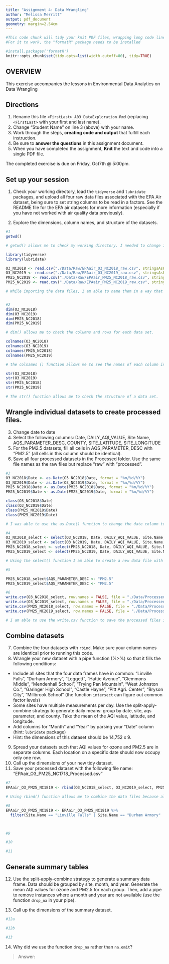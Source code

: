 ```yaml
---
title: "Assignment 4: Data Wrangling"
author: "Melissa Merritt"
output: pdf_document
geometry: margin=2.54cm
---
```


```r
#This code chunk will tidy your knit PDF files, wrapping long code lines
#For it to work, the "formatR" package needs to be installed

#install.packages('formatR')
knitr::opts_chunk$set(tidy.opts=list(width.cutoff=80), tidy=TRUE)
```

## OVERVIEW

This exercise accompanies the lessons in Environmental Data Analytics on Data Wrangling 

## Directions
1.  Rename this file `<FirstLast>_A03_DataExploration.Rmd` (replacing `<FirstLast>` with your first and last name).
2. Change "Student Name" on line 3 (above) with your name.
3. Work through the steps, **creating code and output** that fulfill each instruction.
4. Be sure to **answer the questions** in this assignment document.
5. When you have completed the assignment, **Knit** the text and code into a single PDF file.

The completed exercise is due on Friday, Oct7th @ 5:00pm.

## Set up your session 
1. Check your working directory, load the `tidyverse` and `lubridate` packages, and upload all four raw data files associated with the EPA Air dataset, being sure to set string columns to be read in a factors. See the README file for the EPA air datasets for more information (especially if you have not worked with air quality data previously). 

2. Explore the dimensions, column names, and structure of the datasets. 

```r
#1 
getwd()

# getwd() allows me to check my working directory. I needed to change it in the knit options to project directory, and now it is correct.

library(tidyverse)
library(lubridate)

O3_NC2018 <- read.csv("./Data/Raw/EPAair_O3_NC2018_raw.csv", stringsAsFactors = TRUE)
O3_NC2019 <- read.csv("./Data/Raw/EPAair_O3_NC2019_raw.csv", stringsAsFactors = TRUE)
PM25_NC2018 <- read.csv("./Data/Raw/EPAair_PM25_NC2018_raw.csv", stringsAsFactors = TRUE)
PM25_NC2019 <- read.csv("./Data/Raw/EPAair_PM25_NC2019_raw.csv", stringsAsFactors = TRUE)

# While importing the data files, I am able to name them in a way that makes them easy to use and recognize.


#2
dim(O3_NC2018)
dim(O3_NC2019)
dim(PM25_NC2018)
dim(PM25_NC2019)

# dim() allows me to check the columns and rows for each data set.

colnames(O3_NC2018)
colnames(O3_NC2019)
colnames(PM25_NC2018)
colnames(PM25_NC2019)

# the colnames () function allows me to see the names of each column in the data set. 

str(O3_NC2018)
str(O3_NC2019)
str(PM25_NC2018)
str(PM25_NC2019)

# The str() function allows me to check the structure of a data set. 

```

## Wrangle individual datasets to create processed files.
3. Change date to date
4. Select the following columns: Date, DAILY_AQI_VALUE, Site.Name, AQS_PARAMETER_DESC, COUNTY, SITE_LATITUDE, SITE_LONGITUDE
5. For the PM2.5 datasets, fill all cells in AQS_PARAMETER_DESC with "PM2.5" (all cells in this column should be identical).
6. Save all four processed datasets in the Processed folder. Use the same file names as the raw files but replace "raw" with "processed".

```r
#3
O3_NC2018$Date <- as.Date(O3_NC2018$Date, format = "%m/%d/%Y")
O3_NC2019$Date <- as.Date(O3_NC2019$Date, format = "%m/%d/%Y")
PM25_NC2018$Date <- as.Date(PM25_NC2018$Date, format = "%m/%d/%Y")
PM25_NC2019$Date <- as.Date(PM25_NC2019$Date, format = "%m/%d/%Y")

class(O3_NC2018$Date)
class(O3_NC2019$Date)
class(PM25_NC2018$Date)
class(PM25_NC2019$Date)

# I was able to use the as.Date() function to change the date column to "date". I was able to check each of the classifications with the class() function.

#4
O3_NC2018_select <- select(O3_NC2018, Date, DAILY_AQI_VALUE, Site.Name, AQS_PARAMETER_DESC, COUNTY:SITE_LONGITUDE)
O3_NC2019_select <- select(O3_NC2019, Date, DAILY_AQI_VALUE, Site.Name, AQS_PARAMETER_DESC, COUNTY:SITE_LONGITUDE)
PM25_NC2018_select <- select(PM25_NC2018, Date, DAILY_AQI_VALUE, Site.Name, AQS_PARAMETER_DESC, COUNTY:SITE_LONGITUDE)
PM25_NC2019_select <- select(PM25_NC2019, Date, DAILY_AQI_VALUE, Site.Name, AQS_PARAMETER_DESC, COUNTY:SITE_LONGITUDE)

# Using the select() function I am able to create a new data file with just the pertinent information. 

#5

PM25_NC2018_select$AQS_PARAMETER_DESC <- "PM2.5"
PM25_NC2019_select$AQS_PARAMETER_DESC <- "PM2.5"

#6
write.csv(O3_NC2018_select, row.names = FALSE, file = "./Data/Processed/EPAair_O3_NC2018_processed.csv")
write.csv(O3_NC2019_select, row.names = FALSE, file = "./Data/Processed/EPAair_O3_NC2019_processed.csv")
write.csv(PM25_NC2018_select, row.names = FALSE, file = "./Data/Processed/EPAair_PM25_NC2018_processed.csv")
write.csv(PM25_NC2019_select, row.names = FALSE, file = "./Data/Processed/EPAair_PM25_NC2019_processed.csv")

# I am able to use the write.csv function to save the processed files in the processed data folder. 

```


## Combine datasets
7. Combine the four datasets with `rbind`. Make sure your column names are identical prior to running this code. 
8. Wrangle your new dataset with a pipe function (%>%) so that it fills the following conditions: 

* Include all sites that the four data frames have in common: "Linville Falls", "Durham Armory", "Leggett", "Hattie Avenue", "Clemmons Middle", "Mendenhall School", "Frying Pan Mountain", "West Johnston Co.", "Garinger High School", "Castle Hayne", "Pitt Agri. Center", "Bryson City", "Millbrook School" (the function `intersect` can figure out common factor levels)
* Some sites have multiple measurements per day. Use the split-apply-combine strategy to generate daily means: group by date, site, aqs parameter, and county. Take the mean of the AQI value, latitude, and longitude.
* Add columns for "Month" and "Year" by parsing your "Date" column (hint: `lubridate` package)
* Hint: the dimensions of this dataset should be 14,752 x 9.

9. Spread your datasets such that AQI values for ozone and PM2.5 are in separate columns. Each location on a specific date should now occupy only one row.
10. Call up the dimensions of your new tidy dataset.
11. Save your processed dataset with the following file name: "EPAair_O3_PM25_NC1718_Processed.csv"

```r
#7
EPAair_O3_PM25_NC1819 <- rbind(O3_NC2018_select, O3_NC2019_select, PM25_NC2018_select, PM25_NC2019_select)

# Using rbind() function allows me to combine the data files because all the row names are the same. 

#8
EPAair_O3_PM25_NC1819 <- EPAair_O3_PM25_NC1819 %>%
  filter(Site.Name == "Linville Falls" | Site.Name == "Durham Armory" | Site.Name == "Leggett" | Site.Name == "Hattie Avenue" | Site.Name == "Clemmons Middle" | Site.Name == "Mendenhall School" | Site.Name == "Frying Pan Mountain" | Site.Name == "West Johnston Co." | Site.Name == "Garinger High School" | Site.Name == "Castle Hayne" | Site.Name == "Pitt Agri. Center" | Site.Name == "Bryson City" | Site.Name == "Millbrook School")

  

#9

#10

#11

```


## Generate summary tables
12. Use the split-apply-combine strategy to generate a summary data frame. Data should be grouped by site, month, and year. Generate the mean AQI values for ozone and PM2.5 for each group. Then, add a pipe to remove instances where a month and year are not available (use the function `drop_na` in your pipe). 

13. Call up the dimensions of the summary dataset.

```r
#12a

#12b

#13

```

14. Why did we use the function `drop_na` rather than `na.omit`?

> Answer: 
